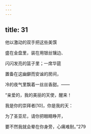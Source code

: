 ```yaml
---
---
---
```

title: 31
---




他以激动的双手把这些美馔

盛在金盘里，装在用银丝镶边、

闪闪发亮的篮子里；一席华筵

置备在这幽僻而安谧的房间，

冷的夜气里飘着一丝丝香甜。——

“亲爱的，我的美丽的天使，醒来！

我是你的崇拜者[10]，你是我的天：

为了圣亚尼，请你把眼睛睁开，

要不然我就会晕在你身旁，心痛难耐。”279
